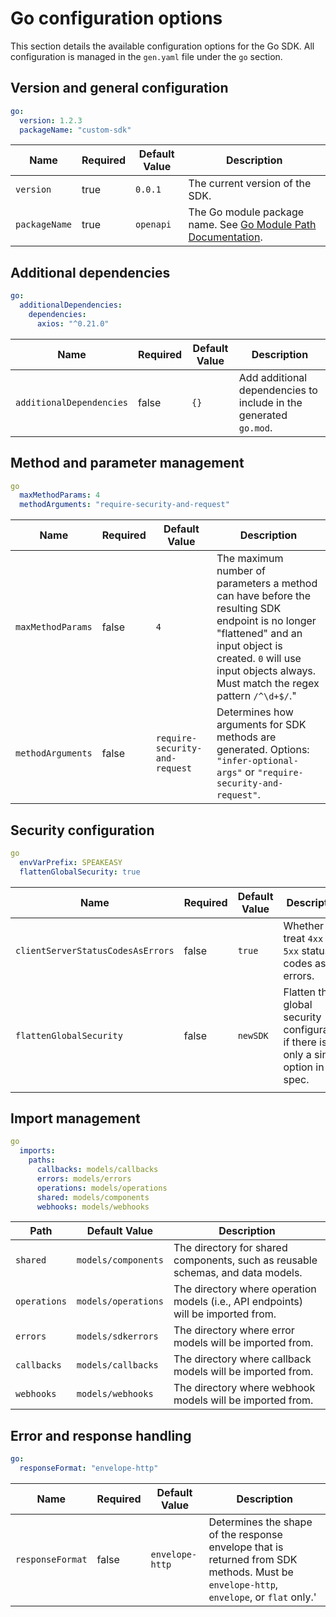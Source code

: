 

# Go configuration options

 This section details the available configuration options for the Go SDK. All configuration is managed in the `gen.yaml` file under the `go` section.

## Version and general configuration

```yml
go:
  version: 1.2.3
  packageName: "custom-sdk"
```

| Name          | Required | Default Value | Description                                                                                                      |
|---------------|----------|---------------|------------------------------------------------------------------------------------------------------------------|
| `version`     | true     | `0.0.1`       | The current version of the SDK. |
| `packageName` | true     | `openapi`     | The Go module package name. See [Go Module Path Documentation](https://go.dev/ref/mod#module-path). |

## Additional dependencies

```yml
go:
  additionalDependencies:
    dependencies:
      axios: "^0.21.0"
```
| Name                        | Required | Default Value  | Description                                                                                                                                |
|-----------------------------|----------|----------------|--------------------------------------------------------------------------------------------------------------------------------------------|
| `additionalDependencies`     | false    | `{}`           | Add additional dependencies to include in the generated `go.mod`.                                                                      |

## Method and parameter management
```yml
go
  maxMethodParams: 4
  methodArguments: "require-security-and-request"
```

| Name                            | Required | Default Value  | Description                                                                                                                                   |
|---------------------------------|----------|----------------|-----------------------------------------------------------------------------------------------------------------------------------------------|
| `maxMethodParams`               | false    | `4`            | The maximum number of parameters a method can have before the resulting SDK endpoint is no longer "flattened" and an input object is created. `0` will use input objects always. Must match the regex pattern `/^\d+$/`." |
| `methodArguments`               | false    | `require-security-and-request` | Determines how arguments for SDK methods are generated. Options: `"infer-optional-args"` or `"require-security-and-request"`. |

## Security configuration

```yml
go
  envVarPrefix: SPEAKEASY
  flattenGlobalSecurity: true
```


| Name                            | Required | Default Value  | Description                                                                                                                                |
|---------------------------------|----------|----------------|--------------------------------------------------------------------------------------------------------------------------------------------|
| `clientServerStatusCodesAsErrors`| false    | `true`         | Whether to treat `4xx` and `5xx` status codes as errors. |
| `flattenGlobalSecurity`         | false    | `newSDK`       | Flatten the global security configuration if there is only a single option in the spec.                                                     |
                                                                                  |


## Import management

```yml
go
  imports:
    paths:
      callbacks: models/callbacks
      errors: models/errors
      operations: models/operations
      shared: models/components
      webhooks: models/webhooks
```

| Path        | Default Value         | Description                                                                                                |
|-------------|-----------------------|------------------------------------------------------------------------------------------------------------|
| `shared`    | `models/components`   | The directory for shared components, such as reusable schemas, and data models.                                                                  |
| `operations`| `models/operations`   | The directory where operation models (i.e., API endpoints) will be imported from.                                                                 |
| `errors`    | `models/sdkerrors`    | The directory where error models will be imported from.                                                                                           |
| `callbacks` | `models/callbacks`    | The directory where callback models will be imported from.                                                                                         |
| `webhooks`  | `models/webhooks`     | The directory where webhook models will be imported from.                                                                                          |

## Error and response handling
```yml
go:
  responseFormat: "envelope-http"
```
| Name                            | Required | Default Value  | Description                                                                                                                                |
|---------------------------------|----------|----------------|--------------------------------------------------------------------------------------------------------------------------------------------|
| `responseFormat`                | false    | `envelope-http` | Determines the shape of the response envelope that is returned from SDK methods. Must be `envelope-http`, `envelope`, or `flat` only.' |
